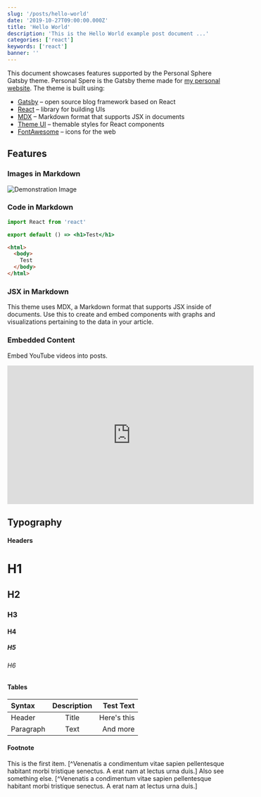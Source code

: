```yaml
---
slug: '/posts/hello-world'
date: '2019-10-27T09:00:00.000Z'
title: 'Hello World'
description: 'This is the Hello World example post document ...'
categories: ['react']
keywords: ['react']
banner: ''
---
```



This document showcases features supported by the Personal Sphere Gatsby theme. Personal Spere is the Gatsby theme made for [my personal website](https://www.chrisvogt.me). The theme is built using:

- [Gatsby](https://www.gatsbyjs.org/) – open source blog framework based on React
- [React](https://reactjs.org/) – library for building UIs
- [MDX](https://mdxjs.com/) – Markdown format that supports JSX in documents
- [Theme UI](https://theme-ui.com/) – themable styles for React components
- [FontAwesome](https://fontawesome.com/) – icons for the web

## Features

### Images in Markdown

![Demonstration Image](./demonstration-image.png 'Demonstration Image')

### Code in Markdown

```jsx
import React from 'react'

export default () => <h1>Test</h1>
```

```html
<html>
  <body>
    Test
  </body>
</html>
```

### JSX in Markdown

This theme uses MDX, a Markdown format that supports JSX inside of documents. Use this to create and embed components with graphs and visualizations pertaining to the data in your article.

<HelloWorld />

### Embedded Content

Embed YouTube videos into posts.

<iframe
  width='560'
  height='315'
  src='https://www.youtube-nocookie.com/embed/aqz-KE-bpKQ'
  frameborder='0'
  allow='accelerometer; autoplay; encrypted-media; gyroscope; picture-in-picture'
  allowfullscreen
></iframe>

## Typography

#### Headers

# H1

## H2

### H3

#### H4

##### H5

###### H6

#### Tables

| Syntax    | Description |   Test Text |
| :-------- | :---------: | ----------: |
| Header    |    Title    | Here's this |
| Paragraph |    Text     |    And more |

#### Footnote

This is the first item. [^Venenatis a condimentum vitae sapien pellentesque habitant morbi tristique senectus. A erat nam at lectus urna duis.] Also see something else. [^Venenatis a condimentum vitae sapien pellentesque habitant morbi tristique senectus. A erat nam at lectus urna duis.]
